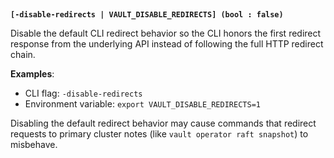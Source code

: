 <a id="standard-disable-redirects" /><br />

**`[-disable-redirects | VAULT_DISABLE_REDIRECTS] (bool : false)`**

Disable the default CLI redirect behavior so the CLI honors the first redirect
response from the underlying API instead of following the full HTTP redirect
chain.

**Examples**:

- CLI flag: `-disable-redirects`
- Environment variable: `export VAULT_DISABLE_REDIRECTS=1`

<Warning>

  Disabling the default redirect behavior may cause commands that redirect
  requests to primary cluster notes (like `vault operator raft snapshot`) to
  misbehave.

</Warning>

<br />